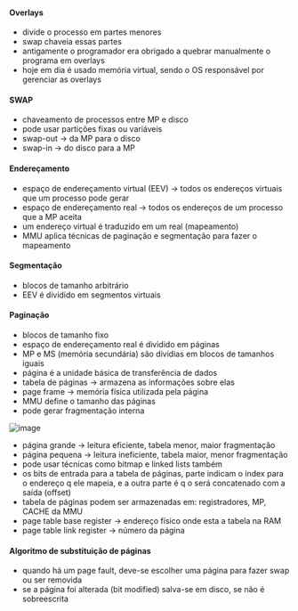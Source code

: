 






#### Overlays

-   divide o processo em partes menores
-   swap chaveia essas partes
-   antigamente o programador era obrigado a quebrar manualmente o
    programa em overlays
-   hoje em dia é usado memória virtual, sendo o OS responsável por
    gerenciar as overlays

#### SWAP

-   chaveamento de processos entre MP e disco
-   pode usar partições fixas ou variáveis
-   swap-out → da MP para o disco
-   swap-in → do disco para a MP








#### Endereçamento

-   espaço de endereçamento virtual (EEV) → todos os endereços virtuais
    que um processo pode gerar
-   espaço de endereçamento real → todos os endereços de um processo que
    a MP aceita
-   um endereço virtual é traduzido em um real (mapeamento)
-   MMU aplica técnicas de paginação e segmentação para fazer o
    mapeamento

#### Segmentação

-   blocos de tamanho arbitrário
-   EEV é dividido em segmentos virtuais

#### Paginação

-   blocos de tamanho fixo
-   espaço de endereçamento real é dividido em páginas
-   MP e MS (memória secundária) são dividias em blocos de tamanhos
    iguais
-   página é a unidade básica de transferência de dados
-   tabela de páginas → armazena as informações sobre elas
-   page frame → memória física utilizada pela página
-   MMU define o tamanho das páginas
-   pode gerar fragmentação interna

![image](image_477.png)

-   página grande → leitura eficiente, tabela menor, maior fragmentação
-   página pequena → leitura ineficiente, tabela maior, menor
    fragmentação
-   pode usar técnicas como bitmap e linked lists também
-   os bits de entrada para a tabela de páginas, parte indicam o index
    para o endereço q ele mapeia, e a outra parte é q o será concatenado
    com a saída (offset)
-   tabela de páginas podem ser armazenadas em: registradores, MP, CACHE
    da MMU
-   page table base register → endereço físico onde esta a tabela na RAM
-   page table link register → número da página

#### Algoritmo de substituição de páginas

-   quando há um page fault, deve-se escolher uma página para fazer swap
    ou ser removida
-   se a página foi alterada (bit modified) salva-se em disco, se não é
    sobreescrita


